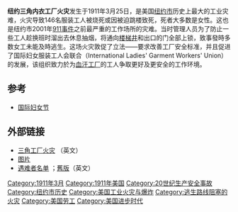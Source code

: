 {{Expand English}}
{{Infobox Conflagration
|title=纽约三角内衣工厂火灾
|image=Image of Triangle Shirtwaist Factory fire on March 25 - 1911.jpg
|image_size=250
|caption=
|location={{USA}}[[紐約|紐約]][[曼哈頓|曼哈頓]]
|coordinates={{coord|40.730085|-73.995356|format=dms}}
|date=1911年3月25日
|time=4:40 PM (當地時間)
|timezone=
|cause=
|fatalities=146人
|injuries=71人
}}
'''纽约三角内衣工厂火灾'''发生于1911年3月25日，是美国[[纽约市|纽约市]]历史上最大的工业灾难，火灾导致146名服装工人被烧死或因被迫跳楼致死，死者大多数是女性。这也是纽约市2001年[[911事件|911事件]]之前最严重的工作场所的灾难。当时管理人员为了防止一些工人趁换班时溜出去休息抽烟，将通向[[楼梯井|楼梯井]]和出口的门全部上锁，致事發時多数女工未能及時逃生。这场火灾敦促了立法——要求改善工厂安全标准，并且促进了国际妇女服装工人会联合（International Ladies' Garment Workers' Union）的发展，该组织致力於为[[血汗工厂|血汗工厂]]的工人争取更好及更安全的工作环境。

== 参考 ==
* [[国际妇女节|国际妇女节]]

== 外部链接 ==
{{Commons category|Triangle Shirtwaist Factory|纽约三角内衣工厂火灾}}
* [http://www.ilr.cornell.edu/trianglefire/ 三角工厂火灾] {{WebCite|url=https://www.webcitation.org/67c8qVy2v?url=http://www.ilr.cornell.edu/trianglefire/ |date=20120512213409 |dateformat=iso }}（英文）
* [http://www.ilr.cornell.edu/trianglefire/photos/default.html 图片] {{Wayback|url=http://www.ilr.cornell.edu/trianglefire/photos/default.html |date=20101014092148 }}
* [https://trianglefire.ilr.cornell.edu/victimsWitnesses/victimsList.html 遇难者名单] {{Wayback|url=https://trianglefire.ilr.cornell.edu/victimsWitnesses/victimsList.html |date=20220112070508 }}；[https://web.archive.org/web/20101014092203/http://www.ilr.cornell.edu/Trianglefire/victims.html 舊版]（英文）

{{NewYork-stub}}
[[Category:1911年3月|Category:1911年3月]]
[[Category:1911年美国|Category:1911年美国]]
[[Category:20世纪生产安全事故|Category:20世纪生产安全事故]]
[[Category:纽约市历史|Category:纽约市历史]]
[[Category:美国工业火灾与爆炸|Category:美国工业火灾与爆炸]]
[[Category:逃生路线阻塞的火灾|Category:逃生路线阻塞的火灾]]
[[Category:美国劳工|Category:美国劳工]]
[[Category:美国进步时代|Category:美国进步时代]]